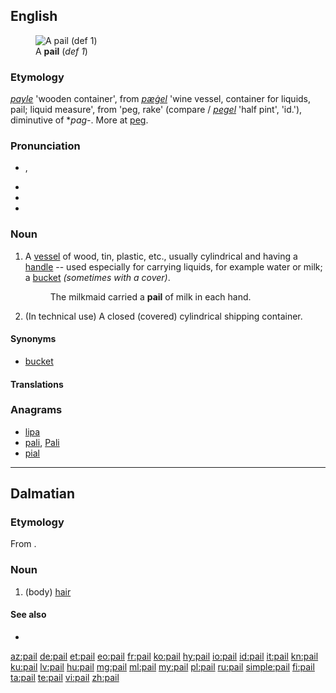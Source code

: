 ==English==
[[Image:Bail_(PSF).png|thumb|A '''pail''' (''def 1'')]]

===Etymology===
{{etyl|enm|en}} ''[[payle]]'' 'wooden container', from {{etyl|ang|en}} ''[[pægel|pæġel]]'' 'wine vessel, container for liquids, pail; liquid measure', from {{etyl|gem-pro|en}} {{m|gem-pro|*pagilaz}} 'peg, rake' (compare {{etyl|dum|-}}/{{etyl|gml|-}} ''[[pegel#Middle Dutch|pegel]]'' 'half pint', {{etyl|da|-}} ''{{l|da|pægl}}'' 'id.'), diminutive of *''pag-''. More at [[peg]].

===Pronunciation===
* {{enPR|pāl}}, {{IPA|/peɪl/|lang=en}}
* {{audio|en-us-pail.ogg|Audio (US)|lang=en}}
* {{rhymes|eɪl|lang=en}}
* {{homophones|lang=en|pale}}

===Noun===
{{en-noun}}

# A [[vessel]] of wood, tin, plastic, etc., usually cylindrical and having a [[handle]] -- used especially for carrying liquids, for example water or milk; a [[bucket]] ''(sometimes with a cover)''.
#: The milkmaid carried a '''pail''' of milk in each hand.
# (In technical use) A closed (covered) cylindrical shipping container.

====Synonyms====
* [[bucket]]

====Translations====
{{trans-see|bucket}}

===Anagrams===
* [[lipa#English|lipa]]
* [[pali#English|pali]], [[Pali#English|Pali]]
* [[pial#English|pial]]

----

==Dalmatian==

===Etymology===
From {{etyl|la|dlm}} {{term|pilus|lang=la}}.

===Noun===
{{head|dlm|noun|g=m}}

# (body) [[hair]]

====See also====
* {{l|dlm|capei}}

[[az:pail]]
[[de:pail]]
[[et:pail]]
[[eo:pail]]
[[fr:pail]]
[[ko:pail]]
[[hy:pail]]
[[io:pail]]
[[id:pail]]
[[it:pail]]
[[kn:pail]]
[[ku:pail]]
[[lv:pail]]
[[hu:pail]]
[[mg:pail]]
[[ml:pail]]
[[my:pail]]
[[pl:pail]]
[[ru:pail]]
[[simple:pail]]
[[fi:pail]]
[[ta:pail]]
[[te:pail]]
[[vi:pail]]
[[zh:pail]]